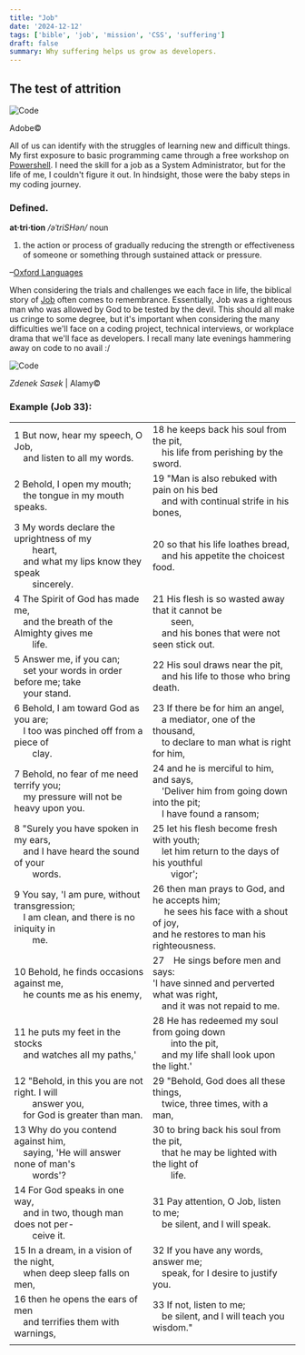 ```yaml
---
title: "Job"
date: '2024-12-12'
tags: ['bible', 'job', 'mission', 'CSS', 'suffering']
draft: false
summary: Why suffering helps us grow as developers.
---
```


## The test of attrition

<div style={{ textAlign: 'center' }}>
  <img src="/static/images/pawn.jpg" alt="Code" />
  <p>Adobe©</p>
</div>

All of us can identify with the struggles of learning new and difficult things. My first exposure to basic programming came through a free workshop on <a href="https://www.powershellengineer.com/archive" target="_blank">Powershell</a>. I need the skill for a job as a System Administrator, but for the life of me, I couldn't figure it out. In hindsight, those were the baby steps in my coding journey.

### Defined.

<b>at·tri·tion</b>
<em>/əˈtriSHən/</em>
noun
1. the action or process of gradually reducing the strength or effectiveness of someone or something through sustained attack or pressure.

–<a href="https://www.oed.com/dictionary/attrition_n?tab=meaning_and_use#34022610" target="_blank">Oxford Languages</a>

When considering the trials and challenges we each face in life, the biblical story of <a href="https://bibleproject.com/guides/book-of-job/" target="_blank">Job</a> often comes to remembrance. Essentially, Job was a righteous man who was allowed by God to be tested by the devil. This should all make us cringe to some degree, but it's important when considering the many difficulties we'll face on a coding project, technical interviews, or workplace drama that we'll face as developers. I recall many late evenings hammering away on code to no avail \:/

<div style={{ textAlign: 'center' }}>
  <img src="/static/images/job.jpg" alt="Code" />
  <p><em>Zdenek Sasek</em> | Alamy©</p>
</div>

### Example (Job 33):

|                                                                                                           |                                                                                                           |
|-----------------------------------------------------------------------------------------------------------|-----------------------------------------------------------------------------------------------------------|
| 1 But now, hear my speech, O Job,<br /> &ensp;&ensp;and listen to all my words.<br />                        | 18 he keeps back his soul from the pit,<br /> &ensp;&ensp;his life from perishing by the sword.<br />         |
| 2 Behold, I open my mouth;<br /> &ensp;&ensp;the tongue in my mouth speaks.<br />                             | 19 "Man is also rebuked with pain on his bed<br /> &ensp;&ensp;and with continual strife in his bones,<br />   |
| 3 My words declare the uprightness of my<br /> &ensp;&ensp;&ensp;&ensp;heart,<br /> &ensp;&ensp;and what my lips know they speak<br /> &ensp;&ensp;&ensp;&ensp;sincerely.<br /> | 20 so that his life loathes bread,<br /> &ensp;&ensp;and his appetite the choicest food.<br />               |
| 4 The Spirit of God has made me,<br /> &ensp;&ensp;and the breath of the Almighty gives me<br /> &ensp;&ensp;&ensp;&ensp;life.<br /> | 21 His flesh is so wasted away that it cannot be<br /> &ensp;&ensp;&ensp;&ensp;seen,<br /> &ensp;&ensp;and his bones that were not seen stick out.<br /> |
| 5 Answer me, if you can;<br /> &ensp;&ensp;set your words in order before me; take<br /> &ensp;&ensp;your stand.<br /> | 22 His soul draws near the pit,<br /> &ensp;&ensp;and his life to those who bring death.<br />                 |
| 6 Behold, I am toward God as you are;<br /> &ensp;&ensp;I too was pinched off from a piece of<br /> &ensp;&ensp;&ensp;&ensp;clay.<br /> | 23 If there be for him an angel,<br /> &ensp;&ensp;a mediator, one of the thousand,<br /> &ensp;&ensp;to declare to man what is right for him,<br /> |
| 7 Behold, no fear of me need terrify you;<br /> &ensp;&ensp;my pressure will not be heavy upon you.<br />        | 24 and he is merciful to him, and says,<br /> &ensp;&ensp;'Deliver him from going down into the pit;<br /> &ensp;&ensp;I have found a ransom;<br /> |
| 8 "Surely you have spoken in my ears,<br /> &ensp;&ensp;and I have heard the sound of your<br /> &ensp;&ensp;&ensp;&ensp;words.<br /> | 25 let his flesh become fresh with youth;<br /> &ensp;&ensp;let him return to the days of his youthful<br /> &ensp;&ensp;&ensp;&ensp;vigor';<br /> |
| 9 You say, 'I am pure, without transgression;<br /> &ensp;&ensp;I am clean, and there is no iniquity in<br /> &ensp;&ensp;&ensp;&ensp;me.<br /> | 26 then man prays to God, and he accepts him;<br /> &ensp;&ensp; he sees his face with a shout of joy,<br /> and he restores to man his righteousness.<br /> |
| 10 Behold, he finds occasions against me,<br /> &ensp;&ensp;he counts me as his enemy,<br />                    | 27&ensp;&ensp;He sings before men and says:<br /> 'I have sinned and perverted what was right,<br /> &ensp;&ensp;and it was not repaid to me.<br /> |
| 11 he puts my feet in the stocks<br /> &ensp;&ensp;and watches all my paths,'<br />                           | 28 He has redeemed my soul from going down<br /> &ensp;&ensp;&ensp;&ensp;into the pit,<br /> &ensp;&ensp;and my life shall look upon the light.'<br /> |
| 12 "Behold, in this you are not right. I will<br /> &ensp;&ensp;&ensp;&ensp;answer you,<br /> &ensp;&ensp;for God is greater than man.<br /> | 29 "Behold, God does all these things,<br /> &ensp;&ensp;twice, three times, with a man,<br />                  |
| 13 Why do you contend against him,<br /> &ensp;&ensp;saying, 'He will answer none of man's<br /> &ensp;&ensp;&ensp;&ensp;words'?<br /> | 30 to bring back his soul from the pit,<br /> &ensp;&ensp;that he may be lighted with the light of<br /> &ensp;&ensp;&ensp;&ensp;life.<br /> |
| 14 For God speaks in one way,<br /> &ensp;&ensp;and in two, though man does not per-<br /> &ensp;&ensp;&ensp;&ensp;ceive it.<br /> | 31 Pay attention, O Job, listen to me;<br /> &ensp;&ensp;be silent, and I will speak.<br />                |
| 15 In a dream, in a vision of the night,<br /> &ensp;&ensp;when deep sleep falls on men,<br />                  | 32 If you have any words, answer me;<br /> &ensp;&ensp;speak, for I desire to justify you.<br />              |
| 16 then he opens the ears of men<br /> &ensp;&ensp;and terrifies them with warnings,<br />                    | 33 If not, listen to me;<br /> &ensp;&ensp;be silent, and I will teach you wisdom." |
|                                                                                                           |                                                                                                           |
